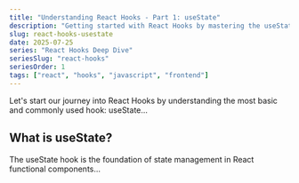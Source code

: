 ```yaml
---
title: "Understanding React Hooks - Part 1: useState"
description: "Getting started with React Hooks by mastering the useState hook"
slug: react-hooks-usestate
date: 2025-07-25
series: "React Hooks Deep Dive"
seriesSlug: "react-hooks"
seriesOrder: 1
tags: ["react", "hooks", "javascript", "frontend"]
---
```


Let's start our journey into React Hooks by understanding the most basic and commonly used hook: useState...

## What is useState?

The useState hook is the foundation of state management in React functional components...